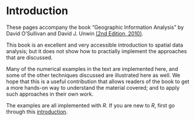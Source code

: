 # Introduction

These pages accompany the book "Geographic Information Analysis" by David O'Sullivan and David J. Unwin [(2nd Edition, 2010)](http://www.wiley.com/WileyCDA/WileyTitle/productCd-0470288574.html). 

This book is an excellent and very accessible introduction to spatial data analysis; but it does not show how to practially implement the approaches that are discussed. 

Many of the numerical examples in the text are implemented here, and some of the other techniques discussed are illustrated here as well. We hope that this is a useful contribution that allows readers of the book to get a more hands-on way to understand the material covered; and to apply such approaches in their own work. 

The examples are all implemented with *R*. If you are new to *R*, first go through this [introduction](http://rspatial.org/intr/). 

